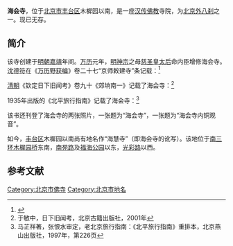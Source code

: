 {{Veil|time=2015-09-12T06:53:34+00:00}}
'''海会寺'''，位于[[北京市|北京市]][[丰台区|丰台区]]木樨园以南，是一座[[汉传佛教|汉传佛教]]寺院，为[[北京八刹三山|北京外八刹]]之一。现已无存。

==简介==
该寺创建于[[明朝|明朝]][[嘉靖|嘉靖]]年间。[[万历|万历]]元年，[[明神宗|明神宗]]之母[[孝定皇太后|慈圣皇太后]]命内臣增修海会寺。[[沈德符|沈德符]]在《[[万历野获编|万历野获编]]》卷二十七“京师敕建寺”条记载：<ref>{{Cite web|title=程恭让，明代太监与佛教关系考述——尤其以明代北京地区佛教为中心的考察|url=http://www.fjdh.cn/wumin/2009/04/22503066814.html|access-date=2014-12-30|date=2009-04-12|publisher=佛教导航|archive-url=https://web.archive.org/web/20141230125547/http://www.fjdh.cn/wumin/2009/04/22503066814.html|archive-date=2014-12-30|dead-url=no}}</ref>
{{HideH|《万历野获编》卷二十七“京师敕建寺”条}}
{{引用|本朝主上及东宫与诸王降生，俱剃度童幼替身出家，不知何所缘起，意者沿故元遗俗也。今京师城南有'''海会寺'''者，传闻为先帝[[明穆宗|穆宗]]初生受釐之所，今上[[万历|万历]]二年重修，已称钜丽。本年又于城之西南隅鼎建[[承恩寺_(北京)|承恩寺]]，其壮伟又有加焉。今上替身僧志善，以左善世住持其中。盖从[[龙泉寺_(西城区)|龙泉寺]]移锡于此。

其在城外者曰[[慈寿寺塔|慈寿寺]]，去[[阜城门|阜城门]]八里，则圣母[[孝定皇太后|慈圣皇太后]]所建，盖[[正德_(明朝)|正德]]间大珰[[谷大用|谷大用]]故地，始于万历四年，凡二岁告成。入山门即有[[窣堵坡|窣堵坡]]高入云表，名[[慈寿寺塔|永安塔]]，华焕精严，真如游化城乐邦。所费甚多。盖慈圣既捐帑，各邸俱助之，因得速就如此。

至五年之三月，今上又自建[[万寿寺_(北京)|万寿寺]]于[[西直门|西直门]]外七里。先是京师有番经、汉经二厂，年久颓圮，穆皇命重修未竟，上移贮汉经于其中，其正殿曰大延寿；阁曰宁安，重楼复榭，隐暎蔽亏，视慈寿寺又加丽焉。其后垒石为三山，以奉西方三大士，盖象普陀、清凉、峨眉。凡占地四顷有奇，亦浃岁即成。时，司礼故大珰[[冯保|冯保]]领其事，先助万金。潞邸及诸公主诸妃嫔，以至各中贵，无不捐资。其藻绘丹艧，视金陵三大刹不啻倍蓰。盖塔庙之极盛，几同《[[洛阳伽蓝记|洛阳伽蓝记]]》所载矣。予再游万寿时，正值寺衲为主上祝釐，其梵呗者几千人，声如海潮音。内主僧年未二十，美如倩妇，问之亦上替僧，但怪其太少，盖志善者已谢世，此又代职者，自[[承恩寺_(北京)|承恩]]移居此中耳。时，上从内府赐出[[永乐|永乐]]间所铸铜钟，内外范《[[华严经|华严]]》全部，婆娑环读，此身真在忉利天宫也。

以上诸刹，俱帝、后出供奉之羡，鸠工聚材，一以大珰莅之，有司例不与闻，民间若不知有大役，亦太平佳话也。先是万历二年，[[孝安皇后|仁圣太后]]亦出羡金，建[[仁寿寺_(北京仁寿路)|仁寿寺]]于城南数里，直至十三年始报竣。

此外，京城内有[[隆福寺_(北京)|大隆福寺]]，[[景泰帝|景帝]]所建，至撤[[明英宗|英宗]]南内木石助之。未几，又从[[山西巡抚|山西巡抚]]都御史[[朱鉴|朱鉴]]言，谓风水当有所避，乃命闭正门不开，禁钟鼓声。又拆寺门牌坊，所谓“第一丛林”者，而无救于祸难。[[成化|成化]]间，又以妖僧继晓建[[护国大永昌寺|护国大永昌寺]]，致劳[[明宪宗|宪宗]]亲幸，不逾时晓诛寺毁，此皆聚民膏血所成，二寺俱逼近禁御，隆福今尚存，而永昌则无寸橼片瓦也。}}
{{HideF}}

[[清朝|清朝]]《钦定日下旧闻考》卷九十《郊垧南一》记载了海会寺：<ref>于敏中，日下旧闻考，北京古籍出版社，2001年</ref>
{{HideH|《日下旧闻考》中有关海会寺的记载}}
{{引用|
原：海会寺，穆宗受釐之地，万历増修，极其闳丽。今则零落无存矣。（《行国录》）原在南城，今移改。臣等谨按：海会寺在[[左安门|左安门]]外迤西马家村，明[[嘉靖|嘉靖]]间建，万历间增修。[[清朝|本朝]][[顺治|顺治]]年间重修，[[乾隆|乾隆]]二十二年复加缮葺。正殿恭悬皇上御书额曰“觉海津梁”，殿前恭勒御制诗碑。寺内明万历二年碑，大学士[[张居正|张居正]]撰，又有本朝顺治十七年宏觉禅师道志所撰碑。

增：乾隆二十二年御制海会寺诗：城南佛宇道东陲，庆落重看绰楔碑。（寺建于[[明神宗|明神宗]]时，有张居正碑文。歳久頺圯，因勅重修，时甫落成，因往南苑之便一临瞻礼）见说神宗受釐处，更思张相迓衡时。往来久是惜零落，（此寺为南苑往来必经之路。少年时即见其零落矣。近以帝京观瞻所系，凡倾圯不堪者，或归并净除，或量加修葺，所司通告工竣）构筑无过葺废頺。帝里观瞻法輪奂，宁关修福六檀施。

原：张居正重修海会寺碑：海会寺在都城之南，创于嘉靖乙未，穆宗皇帝常受釐于此。皇上即位之二年，圣母[[孝定皇太后|慈圣皇太后]]出内帑银，即其地更建焉。会游僧有笵成铜像一躯，无所庇覆，[[司礼监|司礼监]]太监[[冯保|冯保]]请移置其地，复出内储大木以为殿材。中为殿三，皆三楹，方丈一，凡五楹，钟鼓楼二，配殿十二，禅堂十，僧房四十有奇。前为山门，缭以周垣，又于其外拓地六顷，以为焚修供具之资。（《太岳集》）原在南城，今移改。臣等谨按：笵铜佛像今在寺之正殿。

増：僧道忞重修海会寺碑略：都城之南有寺曰海会者，剏于嘉靖乙未之岁，世穆二庙咸命僧代度于此。至万历元年，慈圣太后复发帑金，命内臣撤其圯坏而増修之，江陵张相国为文记其事详且悉矣。今上受天眷命，抚有万方，维时顺治丙申，歳久寺頺，都人士谋欲鼎新，乃削牍命本寺僧走江淮，请今[[憨璞聪|憨璞聪]]公住持是刹，首创济宗，禅众川趋，宗风大振。丁酉，上狩南苑，因幸寺，延见聪，屡召入禁庭问佛法大意，奏对称旨。日昨上谓志曰：朕初虽尊崇象教，而未知有宗门耆旧。知有宗门耆旧，则自憨璞固有造于祖庭者也。聪公住海会凡五载，殿宇廊庑与钟鼓楼阁山门之属焕然一新，丐予言记之，以昭示后人，使永为十方常住，不坠宗风焉。顺治十七年孟秋立}}
{{HideF}}

1935年出版的《北平旅行指南》记载了海会寺：<ref>马芷祥著，张恨水审定，老北京旅行指南：《北平旅行指南》重排本，北京燕山出版社，1997年，第226页</ref>

{{引用|在[[永定门|永定门]]外沙子口迤南，该寺建于前明嘉靖十四年，明万历，清顺治、乾隆均重修。庙基虽不甚巨，但早年香火极盛。城内外居民多重其名，每逢旧历二、四、六、九等月，均有开放之日，迄今亦复如此，不过香客已稍减色。据传明时神宗，于此寺受釐。盖明沿元俗，凡帝主东宫及诸王降生，均须剃度幼童，替身出家。是以神宗初生，该寺为受釐之地。寺内所供铜刻观音像，出于前代名手。眉目如生，衣纹合度。惟惜庙在郊外，好古者每因道远，不愿涉足耳。录乾隆御制诗碑文于下：“城南佛宇道东陲，庆落重看绰楔碑。见说神宗受釐处，更思张相迓衡时。往来久是惜零落，构筑无过葺废颓。帝里观瞻法輪焕，宁关修福六檀施。”}}

该书还刊登了海会寺的两张照片，一张题为“海会寺”，一张题为“海会寺内铜观音”。

如今，[[丰台区|丰台区]]木樨园以南尚有地名作“海慧寺”（即海会寺的讹写）。该地位于[[北京三环路|南三环]][[木樨园桥|木樨园桥]]东南，[[南苑路|南苑路]]及[[福海公园|福海公园]]以东，[[光彩路_(北京)|光彩路]]以西。

==参考文献==
{{reflist}}

{{北京八刹三山}}
[[Category:北京市佛寺|Category:北京市佛寺]]
[[Category:北京市地名|Category:北京市地名]]